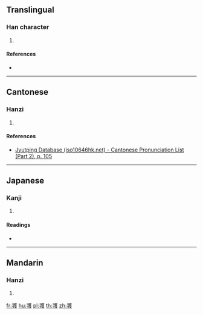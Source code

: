 {{also|彠}}
==Translingual==

===Han character===
{{Han char|rn=58|rad=彐|as=16|sn=19|four=|canj=SITOE,XSITO|ids=⿰寻蒦}}

# {{defn|Han|sort=彐16}}

====References====
* {{Han ref|kx=0362.311|hdz=20963.041|uh=5F5F|ud=24415}}

----

==Cantonese==

===Hanzi===
{{yue-hanzi|jyut=[[wok6]], [[wok3]]|y=wok6, wok3}}

# {{defn|lang=yue|sort=彐16}}

====References====
* [http://www.iso10646hk.net/jp/document/download.jsp Jyutping Database (iso10646hk.net) - Cantonese Pronunciation List (Part 2), p. 105]

----

==Japanese==

===Kanji===
{{ja-kanji|grade=|rs=彐16}}

# {{defn|lang=ja|sort=彐16}}

====Readings====
* {{ja-readings|on=[[かく]] (kaku)|kun=}}

----

==Mandarin==

===Hanzi===
{{cmn-hanzi|tra=彠|pin=[[yuē]] ([[yue1]])|wg=yüeh<sup>1</sup>}}

# {{defn|lang=cmn|sort=彐16}}

[[fr:彟]]
[[hu:彟]]
[[pl:彟]]
[[th:彟]]
[[zh:彟]]